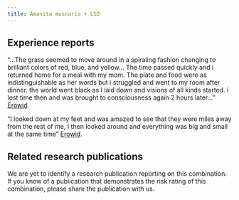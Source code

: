 ---
title: Amanita muscaria + LSD
---
## Experience reports

“…The grass seemed to move around in a spiraling fashion changing to brilliant colors of red, blue, and yellow… The time passed quickly and i returned home for a meal with my mom. The plate and food were as indistinguishable as her words but i struggled and went to my room after dinner. the world went black as I laid down and visions of all kinds started. i lost time then and was brought to consciousness again 2 hours later…” [Erowid](https://erowid.org/experiences/exp.php?ID=371).

“I looked down at my feet and was amazed to see that they were miles away from the rest of me, I then looked around and everything was big and small at the same time” [Erowid](https://erowid.org/experiences/exp.php?ID=73903).

## Related research publications

We are yet to identify a research publication reporting on this combination. If you know of a publication that demonstrates the risk rating of this combination, please share the publication with us.

